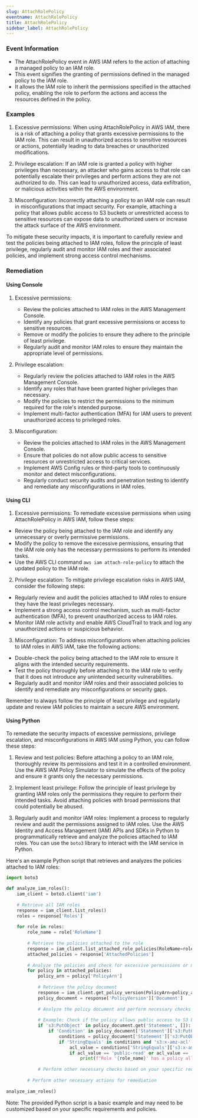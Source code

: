 ```yaml
--- 
slug: AttachRolePolicy
eventname: AttachRolePolicy
title: AttachRolePolicy
sidebar_label: AttachRolePolicy
---
```

                       
### Event Information

- The AttachRolePolicy event in AWS IAM refers to the action of attaching a managed policy to an IAM role.
- This event signifies the granting of permissions defined in the managed policy to the IAM role.
- It allows the IAM role to inherit the permissions specified in the attached policy, enabling the role to perform the actions and access the resources defined in the policy.


### Examples

1. Excessive permissions: When using AttachRolePolicy in AWS IAM, there is a risk of attaching a policy that grants excessive permissions to the IAM role. This can result in unauthorized access to sensitive resources or actions, potentially leading to data breaches or unauthorized modifications.

2. Privilege escalation: If an IAM role is granted a policy with higher privileges than necessary, an attacker who gains access to that role can potentially escalate their privileges and perform actions they are not authorized to do. This can lead to unauthorized access, data exfiltration, or malicious activities within the AWS environment.

3. Misconfiguration: Incorrectly attaching a policy to an IAM role can result in misconfigurations that impact security. For example, attaching a policy that allows public access to S3 buckets or unrestricted access to sensitive resources can expose data to unauthorized users or increase the attack surface of the AWS environment.

To mitigate these security impacts, it is important to carefully review and test the policies being attached to IAM roles, follow the principle of least privilege, regularly audit and monitor IAM roles and their associated policies, and implement strong access control mechanisms.

### Remediation

#### Using Console

1. Excessive permissions:
   - Review the policies attached to IAM roles in the AWS Management Console.
   - Identify any policies that grant excessive permissions or access to sensitive resources.
   - Remove or modify the policies to ensure they adhere to the principle of least privilege.
   - Regularly audit and monitor IAM roles to ensure they maintain the appropriate level of permissions.

2. Privilege escalation:
   - Regularly review the policies attached to IAM roles in the AWS Management Console.
   - Identify any roles that have been granted higher privileges than necessary.
   - Modify the policies to restrict the permissions to the minimum required for the role's intended purpose.
   - Implement multi-factor authentication (MFA) for IAM users to prevent unauthorized access to privileged roles.

3. Misconfiguration:
   - Review the policies attached to IAM roles in the AWS Management Console.
   - Ensure that policies do not allow public access to sensitive resources or unrestricted access to critical services.
   - Implement AWS Config rules or third-party tools to continuously monitor and detect misconfigurations.
   - Regularly conduct security audits and penetration testing to identify and remediate any misconfigurations in IAM roles.

#### Using CLI

1. Excessive permissions: To remediate excessive permissions when using AttachRolePolicy in AWS IAM, follow these steps:

- Review the policy being attached to the IAM role and identify any unnecessary or overly permissive permissions.
- Modify the policy to remove the excessive permissions, ensuring that the IAM role only has the necessary permissions to perform its intended tasks.
- Use the AWS CLI command `aws iam attach-role-policy` to attach the updated policy to the IAM role.

2. Privilege escalation: To mitigate privilege escalation risks in AWS IAM, consider the following steps:

- Regularly review and audit the policies attached to IAM roles to ensure they have the least privileges necessary.
- Implement a strong access control mechanism, such as multi-factor authentication (MFA), to prevent unauthorized access to IAM roles.
- Monitor IAM role activity and enable AWS CloudTrail to track and log any unauthorized actions or suspicious behavior.

3. Misconfiguration: To address misconfigurations when attaching policies to IAM roles in AWS IAM, take the following actions:

- Double-check the policy being attached to the IAM role to ensure it aligns with the intended security requirements.
- Test the policy thoroughly before attaching it to the IAM role to verify that it does not introduce any unintended security vulnerabilities.
- Regularly audit and monitor IAM roles and their associated policies to identify and remediate any misconfigurations or security gaps.

Remember to always follow the principle of least privilege and regularly update and review IAM policies to maintain a secure AWS environment.

#### Using Python

To remediate the security impacts of excessive permissions, privilege escalation, and misconfigurations in AWS IAM using Python, you can follow these steps:

1. Review and test policies: Before attaching a policy to an IAM role, thoroughly review its permissions and test it in a controlled environment. Use the AWS IAM Policy Simulator to simulate the effects of the policy and ensure it grants only the necessary permissions.

2. Implement least privilege: Follow the principle of least privilege by granting IAM roles only the permissions they require to perform their intended tasks. Avoid attaching policies with broad permissions that could potentially be abused.

3. Regularly audit and monitor IAM roles: Implement a process to regularly review and audit the permissions assigned to IAM roles. Use the AWS Identity and Access Management (IAM) APIs and SDKs in Python to programmatically retrieve and analyze the policies attached to IAM roles. You can use the `boto3` library to interact with the IAM service in Python.

Here's an example Python script that retrieves and analyzes the policies attached to IAM roles:

```python
import boto3

def analyze_iam_roles():
    iam_client = boto3.client('iam')
    
    # Retrieve all IAM roles
    response = iam_client.list_roles()
    roles = response['Roles']
    
    for role in roles:
        role_name = role['RoleName']
        
        # Retrieve the policies attached to the role
        response = iam_client.list_attached_role_policies(RoleName=role_name)
        attached_policies = response['AttachedPolicies']
        
        # Analyze the policies and check for excessive permissions or misconfigurations
        for policy in attached_policies:
            policy_arn = policy['PolicyArn']
            
            # Retrieve the policy document
            response = iam_client.get_policy_version(PolicyArn=policy_arn, VersionId='v1')
            policy_document = response['PolicyVersion']['Document']
            
            # Analyze the policy document and perform necessary checks
            
            # Example: Check if the policy allows public access to S3 buckets
            if 's3:PutObject' in policy_document.get('Statement', []):
                if 'Condition' in policy_document['Statement']['s3:PutObject']:
                    conditions = policy_document['Statement']['s3:PutObject']['Condition']
                    if 'StringEquals' in conditions and 's3:x-amz-acl' in conditions['StringEquals']:
                        acl_value = conditions['StringEquals']['s3:x-amz-acl']
                        if acl_value == 'public-read' or acl_value == 'public-read-write':
                            print(f"Role '{role_name}' has a policy allowing public access to S3 buckets.")
            
            # Perform other necessary checks based on your specific requirements
        
        # Perform other necessary actions for remediation
        
analyze_iam_roles()
```

Note: The provided Python script is a basic example and may need to be customized based on your specific requirements and policies.


 